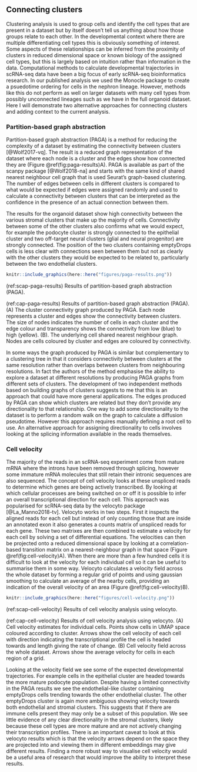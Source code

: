 ## Connecting clusters

Clustering analysis is used to group cells and identify the cell types that are
present in a dataset but by itself doesn't tell us anything about how those
groups relate to each other. In the developmental context where there are
multiple differentiating cell types this is obviously something of interest.
Some aspects of these relationships can be inferred from the proximity of
clusters in reduced dimensional space or known biology of the assigned cell
types, but this is largely based on intuition rather than information in the
data. Computational methods to calculate developmental trajectories in
scRNA-seq data have been a big focus of early scRNA-seq bioinformatics
research. In our published analysis we used the Monocle package to create a
psuedotime ordering for cells in the nephron lineage. However, methods like
this do not perform as well on larger datasets with many cell types from
possibly unconnected lineages such as we have in the full organoid dataset.
Here I will demonstrate two alternative approaches for connecting clusters and
adding context to the current analysis.

### Partition-based graph abstraction

Partition-based graph abstraction (PAGA) is a method for reducing the
complexity of a dataset by estimating the connectivity between clusters
[@Wolf2017-vq]. The result is a reduced graph representation of the dataset
where each node is a cluster and the edges show how connected they are (Figure
\@ref(fig:paga-results)A). PAGA is available as part of the scanpy package
[@Wolf2018-na] and starts with the same kind of shared nearest neighbour cell
graph that is used Seurat's graph-based clustering. The number of edges between
cells in different clusters is compared to what would be expected if edges were
assigned randomly and used to calculate a connectivity between clusters that
can be interpreted as the confidence in the presence of an actual connection
between them.

The results for the organoid dataset show high connectivity between the various
stromal clusters that make up the majority of cells. Connectivity between some
of the other clusters also confirms what we would expect, for example the
podocyte cluster is strongly connected to the epithelial cluster and two
off-target neural clusters (glial and neural progenitor) are strongly
connected. The position of the two clusters containing emptyDrops cells is less
clear with connections seen between them but not as clearly with the other
clusters they would be expected to be related to, particularly between the two
endothelial clusters.

```r
knitr::include_graphics(here::here("figures/paga-results.png"))
```

(ref:scap-paga-results) Results of partition-based graph abstraction (PAGA).

(ref:cap-paga-results) Results of partition-based graph abstraction (PAGA). (A) The cluster connectivity graph produced by PAGA. Each node represents a cluster and edges show the connectivity between clusters. The size of nodes indicates the number of cells in each cluster and the edge colour and transparency shows the connectivity from low (blue) to high (yellow). (B). The underlying cell shared nearest neighbour graph. Nodes are cells coloured by cluster and edges are coloured by connectivity.

In some ways the graph produced by PAGA is similar but complementary to a
clustering tree in that it considers connectivity between clusters at the same
resolution rather than overlaps between clusters from neighbouring resolutions.
In fact the authors of the method emphasise the ability to explore a dataset at
different resolutions by producing PAGA graphs from different sets of clusters.
The development of two independent methods based on building graphs of clusters
suggests to me that this is an approach that could have more general
applications. The edges produced by PAGA can show which clusters are related
but they don't provide any directionality to that relationship. One way to add
some directionality to the dataset is to perform a random walk on the graph to
calculate a diffusion pseudotime. However this approach requires manually
defining a root cell to use. An alternative approach for assigning
directionality to cells involves looking at the splicing information available
in the reads themselves.

### Cell velocity

The majority of the reads in an scRNA-seq experiment come from mature mRNA
where the introns have been removed through splicing, however some immature
mRNA molecules that still retain their intronic sequences are also sequenced.
The concept of cell velocity looks at these unspliced reads to determine which
genes are being actively transcribed. By looking at which cellular processes
are being switched on or off it is possible to infer an overall transcriptional
direction for each cell. This approach was popularised for scRNA-seq data by
the velocyto package [@La_Manno2018-tv]. Velocyto works in two steps. First it
inspects the aligned reads for each cell but instead of only counting those
that are inside an annotated exon it also generates a counts matrix of
unspliced reads for each gene. These two matrixes are then combined to estimate
a velocity for each cell by solving a set of differential equations. The
velocities can then be projected onto a reduced dimensional space by looking at
a correlation-based transition matrix on a nearest-neighbour graph in that
space (Figure \@ref(fig:cell-velocity)A). When there are more than a few
hundred cells it is difficult to look at the velocity for each individual cell
so it can be useful to summarise them in some way. Velocyto calculates a
velocity field across the whole dataset by forming a regular grid of points and
using gaussian smoothing to calculate an average of the nearby cells, providing
an indication of the overall velocity of an area (Figure
\@ref(fig:cell-velocity)B).

```r
knitr::include_graphics(here::here("figures/cell-velocity.png"))
```

(ref:scap-cell-velocity) Results of cell velocity analysis using velocyto.

(ref:cap-cell-velocity) Results of cell velocity analysis using velocyto. (A) Cell velocity estimates for individual cells. Points show cells in UMAP space coloured according to cluster. Arrows show the cell velocity of each cell with direction indicating the transcriptional profile the cell is headed towards and length giving the rate of change. (B) Cell velocity field across the whole dataset. Arrows show the average velocity for cells in each region of a grid.

Looking at the velocity field we see some of the expected developmental
trajectories. For example cells in the epithelial cluster are headed towards
the more mature podocyte population. Despite having a limited connectivity in
the PAGA results we see the endothelial-like cluster containing emptyDrops
cells trending towards the other endothelial cluster. The other emptyDrops
cluster is again more ambiguous showing velocity towards both endothelial and
stromal clusters. This suggests that if there are immune cells present they may
only be a subset of this population. We see little evidence of any clear
directionality in the stromal clusters, likely because these cell types are
more mature and are not actively changing their transcription profiles. There
is an important caveat to look at this velocyto results which is that the
velocity arrows depend on the space they are projected into and viewing them in
different embeddings may give different results. Finding a more robust way to
visualise cell velocity would be a useful area of research that would improve
the ability to interpret these results.
